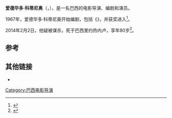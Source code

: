 {{Infobox person
| name        = Eduardo Coutinho
| image       = 
| alt         = 
| caption     = 
| birth_name =  
| birth_date  = {{Birth date|1933|5|11}}
| birth_place = [[巴西|巴西]][[圣保罗|圣保罗]]
| death_date  = {{Death date and age|2014|2|2|1933|5|11}}
| death_place = [[巴西|巴西]][[里约热内卢|里约热内卢]]
| nationality = 
| other_names = 
| known_for   = 
| occupation  = 演员、编剧、导演
| years_active = 1967-2014
}}
'''爱德华多·科蒂尼奥'''（{{lang-pt|Eduardo Coutinho}}，{{bd|1933年|5月11日|2014年|2月2日|catIdx=Coutinho}}），是一名巴西的电影导演、编剧和演员。

1967年，爱德华多·科蒂尼奥开始编剧，包括《{{link-en|The ABC of Love|The ABC of Love}}》，并获奖进入{{link-en|第十七届柏林电影节|17th Berlin International Film Festival}}<ref name="imdb">{{cite web |url=http://www.imdb.com/title/tt0062049/awards |title=IMDB.com: Awards for The ABC of Love |accessdate=2010-02-27 |work=imdb.com |archive-date=2005-03-12 |archive-url=https://web.archive.org/web/20050312124756/http://imdb.com/title/tt0062049/awards |dead-url=no }}</ref>。

2014年2月2日，他疑被谋杀，死于巴西里约热内卢，享年80岁<ref name="r7">{{cite web |url=http://noticias.r7.com/rio-de-janeiro/cineasta-eduardo-coutinho-e-assassinado-no-rio-filho-e-suspeito-02022014 |title=r7.com: Cineasta Eduardo Coutinho é assassinado no Rio; filho é suspeito |accessdate=2014-02-02 |work=r7.com |archive-date=2014-03-26 |archive-url=https://web.archive.org/web/20140326024921/http://noticias.r7.com/rio-de-janeiro/cineasta-eduardo-coutinho-e-assassinado-no-rio-filho-e-suspeito-02022014 |dead-url=no }}</ref>。

==参考==
{{reflist}}

==其他链接==
* {{IMDb name|id=0184202|name=Eduardo Coutinho}}

{{Authority control}}
{{DEFAULTSORT:Coutinho, Eduardo}}

[[Category:巴西电影导演|Category:巴西电影导演]]
